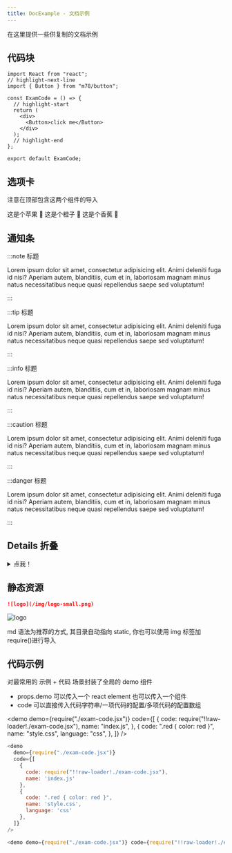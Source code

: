 ```yaml
---
title: DocExample - 文档示例
---
```



在这里提供一些供复制的文档示例

## 代码块

```tsx
import React from "react";
// highlight-next-line
import { Button } from "m78/button";

const ExamCode = () => {
  // highlight-start
  return (
    <div>
      <Button>click me</Button>
    </div>
  );
  // highlight-end
};

export default ExamCode;
```

## 选项卡

注意在顶部包含这两个组件的导入

<Tabs>
  <TabItem value="apple" label="苹果" default>
    这是个苹果 🍎
  </TabItem>
  <TabItem value="orange" label="橙子">
    这是个橙子 🍊
  </TabItem>
  <TabItem value="banana" label="香蕉">
    这是个香蕉 🍌
  </TabItem>
</Tabs>

## 通知条

:::note 标题

Lorem ipsum dolor sit amet, consectetur adipisicing elit. Animi deleniti fuga id nisi? Aperiam autem, blanditiis, cum et in, laboriosam magnam minus natus necessitatibus neque quasi repellendus saepe sed voluptatum!

:::

:::tip 标题

Lorem ipsum dolor sit amet, consectetur adipisicing elit. Animi deleniti fuga id nisi? Aperiam autem, blanditiis, cum et in, laboriosam magnam minus natus necessitatibus neque quasi repellendus saepe sed voluptatum!

:::

:::info 标题

Lorem ipsum dolor sit amet, consectetur adipisicing elit. Animi deleniti fuga id nisi? Aperiam autem, blanditiis, cum et in, laboriosam magnam minus natus necessitatibus neque quasi repellendus saepe sed voluptatum!

:::

:::caution 标题

Lorem ipsum dolor sit amet, consectetur adipisicing elit. Animi deleniti fuga id nisi? Aperiam autem, blanditiis, cum et in, laboriosam magnam minus natus necessitatibus neque quasi repellendus saepe sed voluptatum!

:::

:::danger 标题

Lorem ipsum dolor sit amet, consectetur adipisicing elit. Animi deleniti fuga id nisi? Aperiam autem, blanditiis, cum et in, laboriosam magnam minus natus necessitatibus neque quasi repellendus saepe sed voluptatum!

:::

## Details 折叠

<details>
  <summary>点我！</summary>
  <div>
    <div>这是详情内容</div>
    <br />
    <details>
      <summary>嵌套的下拉栏！ 内含惊喜……</summary>
      <div>😲😲😲😲😲</div>
    </details>
  </div>
</details>

## 静态资源

```md
![logo](/img/logo-small.png)
```

![logo](/img/logo-small.png)

md 语法为推荐的方式, 其目录自动指向 static, 你也可以使用 img 标签加 require()进行导入

## 代码示例

对最常用的 示例 + 代码 场景封装了全局的 demo 组件

- props.demo 可以传入一个 react element 也可以传入一个组件
- code 可以直接传入代码字符串/一项代码的配置/多项代码的配置数组

<demo
  demo={require("./exam-code.jsx")}
  code={[
    {
      code: require("!!raw-loader!./exam-code.jsx"),
      name: "index.js",
    },
    {
      code: ".red { color: red }",
      name: "style.css",
      language: "css",
    },
  ]}
/>

```js
<demo
  demo={require("./exam-code.jsx")}
  code={[
    {
      code: require("!!raw-loader!./exam-code.jsx"),
      name: 'index.js'
    },
    {
      code: ".red { color: red }",
      name: 'style.css',
      language: 'css'
    },
  ]}
/>

<demo demo={require("./exam-code.jsx")} code={require("!!raw-loader!./exam-code.jsx")}></demo>
```
